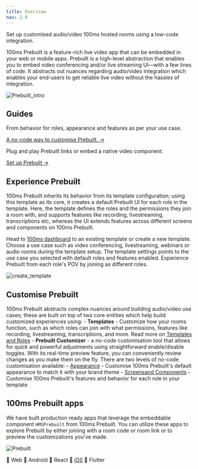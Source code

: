 ```yaml
---
title: Overview
nav: 2.0
---
```

Set up customised audio/video 100ms hosted rooms using a low-code integration.


100ms Prebuilt is a feature-rich live video app that can be embedded in your web or mobile apps. Prebuilt is a high-level abstraction that enables you to embed video conferencing and/or live streaming UI—with a few lines of code. It abstracts out nuances regarding audio/video integration which enables your end-users to get reliable live video without the hassles of integration.


![Prebuilt_intro](/docs/v2/prebuilt-intro.jpg)


## Guides

<FlexContainer>

<Callout icon="" title="Customise Prebuilt">
From behavior for roles, appearance and features as per your use case.

[A no-code way to customise Prebuilt. →](/get-started/v2/get-started/prebuilt/overview#customise-prebuilt)
</Callout>

<Callout title="Quickstart" icon="">
Plug and play Prebuilt links or embed a native video component.


[Set up Prebuilt →](/get-started/v2/get-started/prebuilt/quickstart)
</Callout>


</FlexContainer>



## Experience Prebuilt

100ms Prebuilt inherits its behavior from its template configuration; using this template as its core, it creates a default Prebuilt UI for each role in the template.  Here, the template defines the roles and the permissions they join a room with, and supports features like recording, livestreaming, transcriptions etc, whereas the UI extends features across different screens and components on 100ms Prebuilt. 

Head to [100ms dashboard](https://dashboard.100ms.live/dashboard) to an existing template or create a new template. Choose a use case such as video conferencing, livestreaming, webinars or audio rooms during the template setup. The template settings points to the use case you selected with default roles and features enabled. Experience Prebuilt from each role's POV by joining as different roles. 

![create_template](/docs/v2/create-template-ss.png)


## Customise Prebuilt 
100ms Prebuilt abstracts complex nuances around building audio/video use cases; these are built on top of two core entities which help build customized experiences using:
    - **Templates** - Customize how your rooms function, such as which roles can join with what permissions, features like recording, livestreaming, transcriptions, and more. Read more on [Templates and Roles](/get-started/v2/get-started/concepts/templates-and-roles)
    - **Prebuilt Customizer** - a no-code customisation tool that allows for quick and powerful adjustments using straightforward enable/disable toggles. With its real-time preview feature, you can conveniently review changes as you make them on the fly. There are two levels of no-code customisation available:
        - [Appearance](/v2/get-started/prebuilt/Appearance) - Customise 100ms Prebuilt's default appearance to match it with your brand theme
        - [Screensand Components](/v2/get-started/prebuilt/Screens-and-components)  - Customise 100ms Prebuilt's features and behavior for each role in your template


## 100ms Prebuilt apps
We have built production ready apps that leverage the embeddable component `HMSPrebuilt` from 100ms Prebuilt. You can utilize these apps to explore Prebuilt by either joining with a room code or room link or to preview the customizations you've made.

![Prebuilt](/docs/v2/prebuilt.png)

📌 Web
📌 Android
📌 React
📌 [iOS](https://testflight.apple.com/join/Pb4aTS0t)
📌 Flutter



